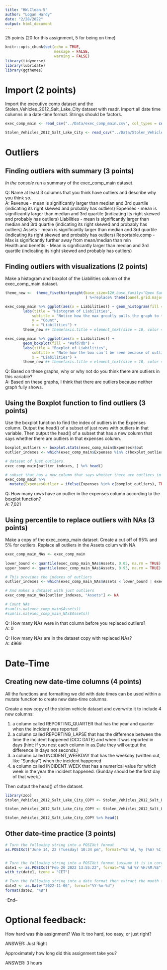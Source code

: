 ```yaml
---
title: "HW.Clean.5"
author: "Logan Hardy"
date: "2/28/2022"
output: html_document
---
```


25 points (20 for this assignment, 5 for being on time)

```r
knitr::opts_chunk$set(echo = TRUE, 
                      message = FALSE, 
                      warning = FALSE)
library(tidyverse)
library(lubridate)
library(ggthemes)
```


# Import (2 points)
Import the executive comp dataset and the Stolen_Vehicles_2012_Salt_Lake_City dataset with readr. Import all date time columns in a date-time format. Strings should be factors. 
```r
exec_comp_main <- read_csv("../Data/exec_comp_main.csv", col_types = cols(Formation.yr = col_datetime(format = "%Y"))) %>% mutate_if(is.character, as.factor)

Stolen_Vehicles_2012_Salt_Lake_City <- read_csv("../Data/Stolen_Vehicles_2012_Salt_Lake_City.csv", col_types = cols(`REPORT DATE` = col_datetime(format = "%m/%d/%Y %I:%M:%S %p"), `OCC DATE` = col_datetime(format = "%m/%d/%Y %I:%M:%S %p"))) %>% mutate_if(is.character, as.factor)

```

# Outliers 

## Finding outliers with summary (3 points)
*In the console* run a summary of the exec_comp_main dataset. 

Q: Name at least 3 columns that you think have outliers and describe why you think so.  
A: Revenue - mean is significantly larger than median and 3rd quartile (indicating its right skewed and probably has outliers)
Expenses - mean is significantly larger than median and 3rd quartile (indicating its right skewed and probably has outliers)
Liabilities - mean is significantly larger than median and 3rd quartile (indicating its right skewed and probably has outliers)
Assets - mean is significantly larger than median and 3rd quartile (indicating its right skewed and probably has outliers)
Reportable.comp - Max is significantly further away from mean/median than min
Health.and.benefits - Mean is significantly larger than median and 3rd quartile (indicating its right skewed and probably has outliers) 



## Finding outliers with visualizations (2 points)
Make a histogram and boxplot of the Liabilities column of the exec_comp_main dataset.
```r
theme_new <-  theme_fivethirtyeight(base_size=12#,base_family="Open Sans"
                                    ) %+replace% theme(panel.grid.major.y = element_line(colour = "grey80", size = 0.25),  panel.grid.major.x = element_blank(), panel.background = element_rect(fill = "white"), plot.background = element_rect(fill = "white"), legend.background = element_rect(fill = "white")) 

exec_comp_main %>% ggplot(aes(x = Liabilities)) + geom_histogram(fill = "#afd7db", bins = 10) +
        labs(title = "Histogram of Liabilities", 
            subtitle = "Notice how the max greatly pulls the graph to the right and there should be \n10 bins, but the other counts are too small to see", 
            y = "Count", 
            x = "Liabilities") +
        theme_new #+ theme(axis.title = element_text(size = 10, color = "grey40"))

exec_comp_main %>% ggplot(aes(x = Liabilities)) + 
        geom_boxplot(fill = "#afd7db") +
        labs(title = "Boxplot of Liabilities", 
            subtitle = "Note how the box can't be seen because of outliers", 
            x = "Liabilities") +
        theme_new #+ theme(axis.title = element_text(size = 10, color = "grey40"))

```

Q: Based on these graphs, why or why not do you think there are outliers in this variable?  
A: Based on these graphs, I think that there are outliers because neither graph fully shows.  

## Using the Boxplot function to find outliers (3 points)
Use the boxplot function to find the index of outliers in the Expenses column. Output the head() of a subset of just rows with outliers in that variable. Then output the head() of a subset that has a new column that says whether there are outliers in that expenses column. 
```r
boxplot_outliers <- boxplot.stats(exec_comp_main$Expenses)$out
outlier_indexes <- which(exec_comp_main$Expenses %in% c(boxplot_outliers))

# dataset of just outliers. 
exec_comp_main[outlier_indexes, ] %>% head()

# subset that has a new column that says whether there are outliers in that expenses column. 
exec_comp_main %>% 
  mutate(ExpensesOutlier = ifelse(Expenses %in% c(boxplot_outliers), TRUE, FALSE)) %>% head()

```


Q: How many rows have an outlier in the expenses column according to the boxplot function?  
A: 7,021

## Using percentile to replace outliers with NAs (3 points)
Make a copy of the exec_comp_main dataset. Create a cut off of 95% and 5% for outliers. Replace all outliers in the Assets colum with NA. 
```r
exec_comp_main_NAs <- exec_comp_main
  
lower_bound <- quantile(exec_comp_main_NAs$Assets, 0.05, na.rm = TRUE)
upper_bound <- quantile(exec_comp_main_NAs$Assets, 0.95, na.rm = TRUE)

# This provides the indexes of outliers
outlier_indexes <- which(exec_comp_main_NAs$Assets < lower_bound | exec_comp_main_NAs$Assets > upper_bound)

# And makes a dataset with just outliers
exec_comp_main_NAs[outlier_indexes, "Assets"] <- NA

# Count NAs
#sum(is.na(exec_comp_main$Assets))
#sum(is.na(exec_comp_main_NAs$Assets))

```

Q: How many NAs were in that column before you replaced outliers?  
A: 0

Q: How many NAs are in the dataset copy with replaced NAs?  
A: 4969

# Date-Time
## Creating new date-time columns (4 points)
All the functions and formatting we did with date times can be used within a mutate function to create new date-time columns. 

Create a new copy of the stolen vehicle dataset and overwrite it to include 4 new columns: 

1. a column called REPORTING_QUARTER that has the year and quarter when the incident was reported
2. a column called REPORTING_LAPSE that has the difference between the time the incident happened (OCC DATE) and when it was reported in days (hint: if you nest each column in as.Date they will output the difference in days not seconds.)
3. a column called INCIDENT_WEEKDAY that has the weekday (written out, like "Sunday") when the incident happened
4. a column called INCIDENT_WEEK that has a numerical value for which week in the year the incident happened. (Sunday should be the first day of that week.)

Then output the head() of the dataset. 
```r
library(zoo)
Stolen_Vehicles_2012_Salt_Lake_City_COPY <- Stolen_Vehicles_2012_Salt_Lake_City

Stolen_Vehicles_2012_Salt_Lake_City_COPY <- Stolen_Vehicles_2012_Salt_Lake_City_COPY %>% mutate(REPORTING_QUARTER <- as.yearqtr(`REPORT DATE`, "%m/%d/%Y %I:%M:%S %p"), REPORTING_LAPSE <- (as.Date(`REPORT DATE`) - as.Date(`OCC DATE`)), INCIDENT_WEEKDAY <- format(`OCC DATE`, "%A"), INCIDENT_WEEK <- format(`OCC DATE`, "%U")) 

Stolen_Vehicles_2012_Salt_Lake_City_COPY %>% head()

```

## Other date-time practice (3 points)
```r
# Turn the following string into a POSIXct format
as.POSIXct("June 14, 22 (Tuesday) 10:34 pm", format="%B %d, %y (%A) %I:%M %p")


# Turn the following string into a POSIXct format (assume it is in correct Mountain Daylight Time), then convert it to the time zone of Central Europe (CET).
date1 <- as.POSIXct("Feb 20 2022 13:55:22", format="%b %d %Y %H:%M:%S")
with_tz(date1, tzone = "CET")

# Turn the following string into a date format then extract the month fully spelled out.  
date2 <- as.Date("2022-11-06", format="%Y-%m-%d")
format(date2, "%B")

```


--End--

# Optional feedback: 

How hard was this assignment? Was it: too hard, too easy, or just right? 

ANSWER: Just Right 

Approximately how long did this assignment take you? 

ANSWER: 3 hours 

